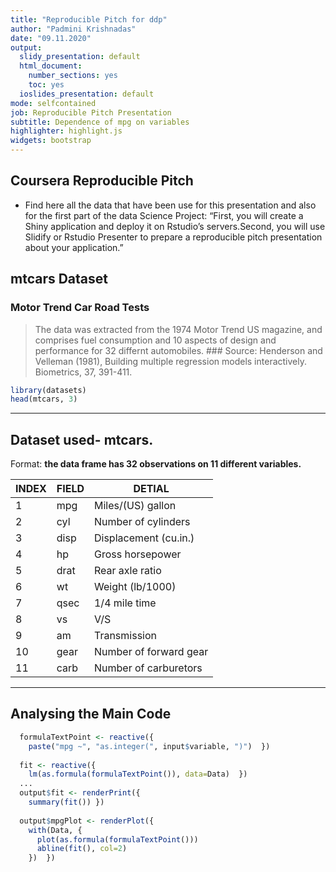 ---
title: "Reproducible Pitch for ddp"
author: "Padmini Krishnadas"
date: "09.11.2020"
output:
  slidy_presentation: default
  html_document:
    number_sections: yes
    toc: yes
  ioslides_presentation: default
mode: selfcontained
job: Reproducible Pitch Presentation
subtitle: Dependence of mpg on variables
highlighter: highlight.js
widgets: bootstrap
---

## Coursera Reproducible Pitch

- Find here all the data that have been use for this presentation and also for the first part of the data Science Project: "First, you will create a Shiny application and deploy it on Rstudio's servers.Second, you will use Slidify or Rstudio Presenter to prepare a reproducible pitch presentation about your application."

## mtcars Dataset

### Motor Trend Car Road Tests

> The data was extracted from the 1974 Motor Trend US magazine, and comprises fuel consumption and 10 aspects of design and performance for 32 differnt automobiles.
### Source:
> Henderson and Velleman (1981), Building multiple regression models interactively. Biometrics, 37, 391-411.
```{r}
library(datasets)
head(mtcars, 3)
```
---

## Dataset used- mtcars.

Format:
**the data frame has 32 observations on 11 different variables.**

| INDEX | FIELD |       DETIAL          |
| ----- | ----- | --------------------- |
| 1     | mpg   | Miles/(US) gallon     |
| 2     | cyl   | Number of cylinders   |
| 3    	| disp  | Displacement (cu.in.) |
| 4   	| hp    | Gross horsepower      |
| 5   	| drat  | Rear axle ratio       |
| 6    	| wt    | Weight (lb/1000)      |
| 7    	| qsec  | 1/4 mile time         |
| 8    	| vs    | V/S                   |
| 9   	| am    | Transmission          |
| 10   	| gear  | Number of forward gear|
| 11  	| carb  | Number of carburetors |

---

## Analysing the Main Code

```r
  formulaTextPoint <- reactive({
    paste("mpg ~", "as.integer(", input$variable, ")")  })
  
  fit <- reactive({
    lm(as.formula(formulaTextPoint()), data=Data)  })
  ...
  output$fit <- renderPrint({
    summary(fit()) })
  
  output$mpgPlot <- renderPlot({
    with(Data, {
      plot(as.formula(formulaTextPoint()))
      abline(fit(), col=2)
    })  })
```